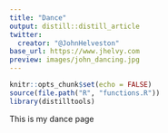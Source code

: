 ```yaml
---
title: "Dance"
output: distill::distill_article
twitter:
  creator: "@JohnHelveston"
base_url: https://www.jhelvy.com
preview: images/john_dancing.jpg
---
```


```r
knitr::opts_chunk$set(echo = FALSE)
source(file.path("R", "functions.R"))
library(distilltools)
```

This is my dance page
